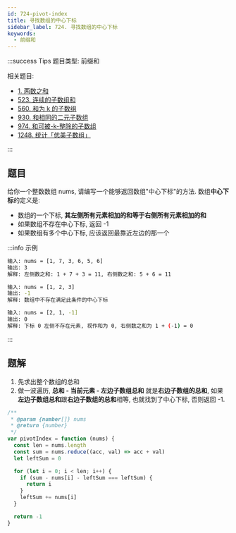 ```yaml
---
id: 724-pivot-index
title: 寻找数组的中心下标
sidebar_label: 724. 寻找数组的中心下标
keywords:
  - 前缀和
---
```


:::success Tips
题目类型: 前缀和

相关题目:

- [1. 两数之和](/leetcode/easy/1-two-sum)
- [523. 连续的子数组和](/leetcode/medium/523-check-subarray-sum)
- [560. 和为 k 的子数组](/leetcode/medium/560-subarray-sum)
- [930. 和相同的二元子数组](/leetcode/medium/930-num-subarrays-with-sum)
- [974. 和可被-k-整除的子数组](/leetcode/medium/974-subarrays-div-by-k)
- [1248. 统计「优美子数组」](/leetcode/medium/1248-number-of-subarrays)

:::

## 题目

给你一个整数数组 nums, 请编写一个能够返回数组"中心下标"的方法. 数组**中心下标**的定义是:

- 数组的一个下标, **其左侧所有元素相加的和等于右侧所有元素相加的和**
- 如果数组不存在中心下标, 返回 -1
- 如果数组有多个中心下标, 应该返回最靠近左边的那一个

:::info 示例

```bash
输入: nums = [1, 7, 3, 6, 5, 6]
输出: 3
解释: 左侧数之和: 1 + 7 + 3 = 11, 右侧数之和: 5 + 6 = 11
```

```bash
输入: nums = [1, 2, 3]
输出: -1
解释: 数组中不存在满足此条件的中心下标
```

```bash
输入: nums = [2, 1, -1]
输出: 0
解释: 下标 0 左侧不存在元素, 视作和为 0, 右侧数之和为 1 + (-1) = 0

```

:::

## 题解

1. 先求出整个数组的总和
2. 做一波遍历, **总和 - 当前元素 - 左边子数组总和** 就是**右边子数组的总和**, 如果**左边子数组总和**跟**右边子数组的总和**相等, 也就找到了中心下标, 否则返回 -1.

```ts
/**
 * @param {number[]} nums
 * @return {number}
 */
var pivotIndex = function (nums) {
  const len = nums.length
  const sum = nums.reduce((acc, val) => acc + val)
  let leftSum = 0

  for (let i = 0; i < len; i++) {
    if (sum - nums[i] - leftSum === leftSum) {
      return i
    }
    leftSum += nums[i]
  }

  return -1
}
```
